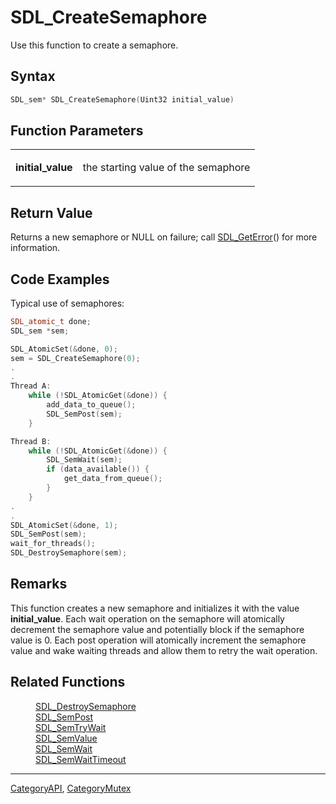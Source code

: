 
= SDL_CreateSemaphore =
Use this function to create a semaphore.


== Syntax ==
<syntaxhighlight lang='c++'>
SDL_sem* SDL_CreateSemaphore(Uint32 initial_value)
</syntaxhighlight>

== Function Parameters ==
{|
|'''initial_value'''
|the starting value of the semaphore
|}

== Return Value ==
Returns a new semaphore or NULL on failure; call [[SDL_GetError]]() for more information.

== Code Examples ==
<!-- # Begin Semaphore Example -->
Typical use of semaphores:
<syntaxhighlight lang='c++'>
SDL_atomic_t done;
SDL_sem *sem;

SDL_AtomicSet(&done, 0);
sem = SDL_CreateSemaphore(0);
.
.
Thread A:
    while (!SDL_AtomicGet(&done)) {
        add_data_to_queue();
        SDL_SemPost(sem);
    }

Thread B:
    while (!SDL_AtomicGet(&done)) {
        SDL_SemWait(sem);
        if (data_available()) {
            get_data_from_queue();
        }
    }
.
.
SDL_AtomicSet(&done, 1);
SDL_SemPost(sem);
wait_for_threads();
SDL_DestroySemaphore(sem);
</syntaxhighlight>
<!-- # End Semaphore Example -->

== Remarks ==
This function creates a new semaphore and initializes it with the value '''initial_value'''. Each wait operation on the semaphore will atomically decrement the semaphore value and potentially block if the semaphore value is 0. Each post operation will atomically increment the semaphore value and wake waiting threads and allow them to retry the wait operation.

== Related Functions ==
:[[SDL_DestroySemaphore]]
:[[SDL_SemPost]]
:[[SDL_SemTryWait]]
:[[SDL_SemValue]]
:[[SDL_SemWait]]
:[[SDL_SemWaitTimeout]]

----
[[CategoryAPI]], [[CategoryMutex]]
